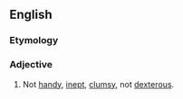 ==English==

===Etymology===
{{prefix|en|un|handy}}

===Adjective===
{{en-adj|unhandier}}

# Not [[handy]], [[inept]], [[clumsy]], not [[dexterous]].